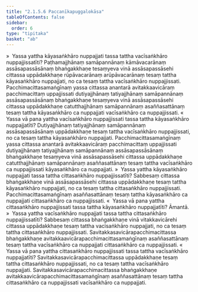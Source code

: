 ```yaml
---
title: "2.1.5.6 Paccanīkapuggalokāsa"
tableOfContents: false
sidebar:
  order: 6
type: "tipitaka"
basket: "ab"
---
```



<DynamicBreadcrumb />

<Division number="67">

<Paragraph number="316">
»  Yassa yattha kāyasaṅkhāro nuppajjati tassa tattha vacīsaṅkhāro nuppajjissatīti?
</Paragraph>

<Paragraph number="317">
Paṭhamajjhānaṃ samāpannānaṃ kāmāvacarānaṃ assāsapassāsānaṃ bhaṅgakkhaṇe tesaṃyeva vinā assāsapassāsehi cittassa uppādakkhaṇe rūpāvacarānaṃ arūpāvacarānaṃ tesaṃ tattha kāyasaṅkhāro nuppajjati, no ca tesaṃ tattha vacīsaṅkhāro nuppajjissati. Pacchimacittasamaṅgīnaṃ yassa cittassa anantarā avitakkaavicāraṃ pacchimacittaṃ uppajjissati dutiyajjhānaṃ tatiyajjhānaṃ samāpannānaṃ assāsapassāsānaṃ bhaṅgakkhaṇe tesaṃyeva vinā assāsapassāsehi cittassa uppādakkhaṇe catutthajjhānaṃ samāpannānaṃ asaññasattānaṃ tesaṃ tattha kāyasaṅkhāro ca nuppajjati vacīsaṅkhāro ca nuppajjissati.
</Paragraph>

<Paragraph number="318">
«  Yassa vā pana yattha vacīsaṅkhāro nuppajjissati tassa tattha kāyasaṅkhāro nuppajjatīti?
</Paragraph>

<Paragraph number="319">
Dutiyajjhānaṃ tatiyajjhānaṃ samāpannānaṃ assāsapassāsānaṃ uppādakkhaṇe tesaṃ tattha vacīsaṅkhāro nuppajjissati, no ca tesaṃ tattha kāyasaṅkhāro nuppajjati. Pacchimacittasamaṅgīnaṃ yassa cittassa anantarā avitakkaavicāraṃ pacchimacittaṃ uppajjissati dutiyajjhānaṃ tatiyajjhānaṃ samāpannānaṃ assāsapassāsānaṃ bhaṅgakkhaṇe tesaṃyeva vinā assāsapassāsehi cittassa uppādakkhaṇe catutthajjhānaṃ samāpannānaṃ asaññasattānaṃ tesaṃ tattha vacīsaṅkhāro ca nuppajjissati kāyasaṅkhāro ca nuppajjati.
</Paragraph>

<Paragraph number="320">
»  Yassa yattha kāyasaṅkhāro nuppajjati tassa tattha cittasaṅkhāro nuppajjissatīti?
</Paragraph>

<Paragraph number="321">
Sabbesaṃ cittassa bhaṅgakkhaṇe vinā assāsapassāsehi cittassa uppādakkhaṇe tesaṃ tattha kāyasaṅkhāro nuppajjati, no ca tesaṃ tattha cittasaṅkhāro nuppajjissati. Pacchimacittasamaṅgīnaṃ asaññasattānaṃ tesaṃ tattha kāyasaṅkhāro ca nuppajjati cittasaṅkhāro ca nuppajjissati.
</Paragraph>

<Paragraph number="322">
«  Yassa vā pana yattha cittasaṅkhāro nuppajjissati tassa tattha kāyasaṅkhāro nuppajjatīti? Āmantā.
</Paragraph>

</Division>
<Division number="68">

<Paragraph number="323">
»  Yassa yattha vacīsaṅkhāro nuppajjati tassa tattha cittasaṅkhāro nuppajjissatīti?
</Paragraph>

<Paragraph number="324">
Sabbesaṃ cittassa bhaṅgakkhaṇe vinā vitakkavicārehi cittassa uppādakkhaṇe tesaṃ tattha vacīsaṅkhāro nuppajjati, no ca tesaṃ tattha cittasaṅkhāro nuppajjissati. Savitakkasavicārapacchimacittassa bhaṅgakkhaṇe avitakkaavicārapacchimacittasamaṅgīnaṃ asaññasattānaṃ tesaṃ tattha vacīsaṅkhāro ca nuppajjati cittasaṅkhāro ca nuppajjissati.
</Paragraph>

<Paragraph number="325">
«  Yassa vā pana yattha cittasaṅkhāro nuppajjissati tassa tattha vacīsaṅkhāro nuppajjatīti?
</Paragraph>

<Paragraph number="326">
Savitakkasavicārapacchimacittassa uppādakkhaṇe tesaṃ tattha cittasaṅkhāro nuppajjissati, no ca tesaṃ tattha vacīsaṅkhāro nuppajjati. Savitakkasavicārapacchimacittassa bhaṅgakkhaṇe avitakkaavicārapacchimacittasamaṅgīnaṃ asaññasattānaṃ tesaṃ tattha cittasaṅkhāro ca nuppajjissati vacīsaṅkhāro ca nuppajjati.
</Paragraph>
</Division>